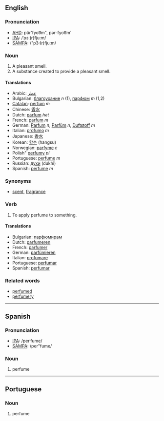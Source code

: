 ==English==
===Pronunciation===
*[[w:AHD|AHD]]: pûr'fyoo͞m", pər-fyoo͞m'
*[[w:IPA|IPA]]: /ˈpɜː(r)fju:m/
*[[w:SAMPA|SAMPA]]: /"p3:(r)fju:m/
===Noun===
#A pleasant smell.
#A substance created to provide a pleasant smell.
====Translations====
*Arabic: [[عطر]]
*Bulgarian: [[благоухание]] ''n'' (1), [[парфюм]] ''m'' (1,2)
*[[Catalan]]: [[perfum]] ''m''
*Chinese: [[香水]]
*Dutch: [[parfum]] ''het''
*French: [[parfum]] ''m''
*German: [[Parfum]] ''n'', [[Parfüm]] ''n'', [[Duftstoff]] ''m''
*Italian: [[profumo]] ''m''
*Japanese: [[香水]]
*Korean: [[향수]] (hangsu)
*Norwegian: [[parfyme]] ''c''
*Polish" [[perfumy]] ''pl'' 
*Portuguese: [[perfume]] ''m''
*Russian: [[духи]] (dukhi)
*Spanish: [[perfume]] ''m''

===Synonyms===
*[[scent]], [[fragrance]]

===Verb===
#To apply perfume to something.
====Translations====
*Bulgarian: [[парфюмирам]]
*Dutch: [[parfumeren]]
*French: [[parfumer]]
*German: [[parfümieren]]
*Italian: [[profumare]]
*Portuguese: [[perfumar]]
*Spanish: [[perfumar]]

===Related words===
*[[perfumed]]
*[[perfumery]]

----

==Spanish==
===Pronunciation===
*[[w:IPA|IPA]]: /perˈfume/
*[[w:SAMPA|SAMPA]]: /per"fume/
===Noun===
#perfume

----

==Portuguese==
===Noun===
#perfume